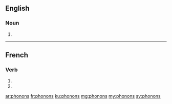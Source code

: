 ==English==

===Noun===
{{head|en|noun plural form}}

# {{plural of|phonon|lang=en}}

----

==French==

===Verb===
{{fr-verb-form}}

# {{inflection of|phoner||1|p|pres|indc|lang=fr}}
# {{inflection of|phoner||1|p|impr|lang=fr}}

[[ar:phonons]]
[[fr:phonons]]
[[ku:phonons]]
[[mg:phonons]]
[[my:phonons]]
[[sv:phonons]]